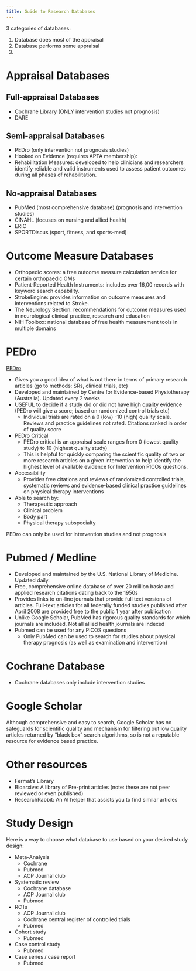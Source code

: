 ```yaml
---
title: Guide to Research Databases
---
```





3 categories of databases:

1. Database does most of the appraisal
1. Database performs some appraisal
1. 



# Appraisal Databases
## Full-appraisal Databases 

- Cochrane Library (ONLY intervention studies not prognosis)
- DARE


## Semi-appraisal Databases

- PEDro (only intervention not prognosis studies)
- Hooked on Evidence (requires APTA membership):
- Rehabilitation Measures: developed to help clinicians and researchers identify reliable and valid instruments used to assess patient outcomes during all phases of rehabilitation.


## No-appraisal Databases

- PubMed (most comprehensive database) (prognosis and intervention studies) 
- CINAHL (focuses on nursing and allied health)
- ERIC
- SPORTDiscus (sport, fitness, and sports-med)

# Outcome Measure Databases

- Orthopedic scores: a free outcome measure calculation service for certain orthopaedic OMs
- Patient‐Reported Health Instruments: includes over 16,00 records with keyword search capability.
- StrokeEngine: provides information on outcome measures and interventions related to Stroke.
- The Neurology Section: recommendations for outcome measures used in neurological clinical practice, research and education
- NIH Toolbox: national database of free health measurement tools in multiple domains


# PEDro

[PEDro](https://www.pedro.org.au/)


- Gives you a good idea of what is out there in terms of primary research articles (go to methods: SRs, clinical trials, etc) 
- Developed and maintained by Centre for Evidence-based Physiotherapy (Australia). Updated every 2 weeks
- USEFUL to decide if a study did or did not have high quality evidence (PEDro will give a score; based on randomized control trials etc)  
    - Individual trials are rated on a 0 (low) -10 (high) quality scale. Reviews and practice guidelines not rated. Citations ranked in order of quality score
- PEDro Critical
    - PEDro critical is an appraisal scale ranges from 0 (lowest quality study) to 10 (highest quality study)
    - This is helpful for quickly comparing the scientific quality of two or more research articles on a given intervention to help identify the highest level of available evidence for Intervention PICOs questions.
- Accessibility
    - Provides free citations and reviews of randomized controlled trials, systematic reviews and evidence-based clinical practice guidelines on physical therapy interventions
- Able to search by:
    - Therapeutic approach
    - Clinical problem
    - Body part
    - Physical therapy subspecialty

:::{.callout-note}
PEDro can only be used for intervention studies and not prognosis
:::

# Pubmed / Medline

- Developed and maintained by the U.S. National Library of Medicine. Updated daily.  
- Free, comprehensive online database of over 20 million basic and applied research citations dating back to the 1950s  
- Provides links to on-line journals that provide full text versions of articles. Full-text articles for all federally funded studies published after April 2008 are provided free to the public 1 year after publication 
- Unlike Google Scholar, PubMed has rigorous quality standards for which journals are included. Not all allied health journals are indexed
- Pubmed can be used for any PICOS questions
    - Only PubMed can be used to search for studies about physical therapy prognosis (as well as examination and intervention)

# Cochrane Database

- Cochrane databases only include intervention studies

# Google Scholar

Although comprehensive and easy to search, Google Scholar has no safeguards for scientific quality and mechanism for filtering out low quality articles returned by "black box" search algorithms, so is not a reputable resource for evidence based practice.

# Other resources

- Fermat's Library
- Bioarxive: A library of Pre-print articles (note: these are not peer reviewed or even published)
- ResearchRabbit: An AI helper that assists you to find similar articles

# Study Design

Here is a way to choose what database to use based on your desired study design:

- Meta-Analysis
    - Cochrane
    - Pubmed
    - ACP Journal club
- Systematic review
    - Cochrane database
    - ACP Journal club
    - Pubmed
- RCTs
    - ACP Journal club
    - Cochrane central register of controlled trials
    - Pubmed
- Cohort study
    - Pubmed
- Case control study
    - Pubmed
- Case series / case report
    - Pubmed
